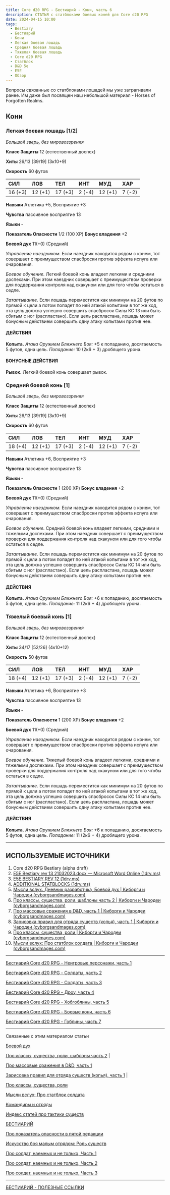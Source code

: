 ```yaml
---
title: Core d20 RPG - Бестиарий - Кони, часть 6
description: СТАТЬЯ с статблоками боевых коней для Core d20 RPG
date: 2024-04-15 10:00
tags:
  - Bestiary
  - Бестиарий
  - Кони
  - Легкая боевая лошадь
  - Средняя боевая лошадь
  - Тяжелая боевая лошадь
  - Core d20 RPG
  - Статблок
  - D&D 5e
  - E5E
  - Обзор
---
```


Вопросы связанные со статблоками лошадей мы уже затрагивали ранее. Им даже был посвящен наш небольшой материал - Horses of Forgotten Realms.

## <a name="_toc149844095"></a><a name="_toc149844092"></a>Кони

### Легкая боевая лошадь [1/2]

_Большой зверь, без мировоззрения_

**Класс Защиты** 12 (естественный доспех)

**Хиты** 26/13 [39/19] (3к10+9)

**Скорость** 60 футов

| СИЛ     | ЛОВ     | ТЕЛ     | ИНТ    | МУД     | ХАР    |
| :------ | :------ | :------ | :----- | :------ | :----- |
| 16 (+3) | 12 (+1) | 17 (+3) | 2 (-4) | 12 (+1) | 7 (-2) |

**Навыки** Атлетика +5, Восприятие +3

**Чувства** пассивное восприятие 13

**Языки** -

**Показатель Опасности** 1/2 (100 XP) **Бонус владения** +2

**Боевой дух** 11(+0) (Средний)

_Управление наездником._ Если наездник находится рядом с конем, тот совершает с преимуществом спасброски против эффекта испуга или очарования.

_Боевое обучение._ Легкий боевой конь владеет легкими и средними доспехами. При этом наездник совершает с преимуществом проверки для поддержания контроля над скакуном или для того чтобы остаться в седле.

_Затаптывание._ Если лошадь переместится как минимум на 20 футов по прямой к цели а потом попадет по ней атакой копытами в тот же ход, эта цель должна успешно совершить спасбросок Силы КС 13 или быть сбитым с ног (распластано). Если цель распластана, лошадь может бонусным действием совершить одну атаку копытами против нее.

#### **ДЕЙСТВИЯ**

**Копыта.** _Атака Оружием Ближнего Боя:_ +5 к попаданию, досягаемость 5 футов, одна цель. _Попадание:_ 10 (2к6 + 3) дробящего урона.

#### **БОНУСНЫЕ ДЕЙСТВИЯ**

**Рывок.** Легкий боевой конь совершает рывок.

### <a name="_toc149844096"></a>Средний боевой конь [1]

_Большой зверь, без мировоззрения_

**Класс Защиты** 12 (естественный доспех)

**Хиты** 26/13 [39/19] (3к10+9)

**Скорость** 60 футов

| СИЛ     | ЛОВ     | ТЕЛ     | ИНТ    | МУД     | ХАР    |
| :------ | :------ | :------ | :----- | :------ | :----- |
| 18 (+4) | 12 (+1) | 17 (+3) | 2 (-4) | 12 (+1) | 7 (-2) |

**Навыки** Атлетика +6, Восприятие +3

**Чувства** пассивное восприятие 13

**Языки** -

**Показатель Опасности** 1 (200 XP) **Бонус владения** +2

**Боевой дух** 11(+0) (Средний)

_Управление наездником._ Если наездник находится рядом с конем, тот совершает с преимуществом спасброски против эффекта испуга или очарования.

_Боевое обучение._ Средний боевой конь владеет легкими, средними и тяжелыми доспехами. При этом наездник совершает с преимуществом проверки для поддержания контроля над скакуном или для того чтобы остаться в седле.

_Затаптывание._ Если лошадь переместится как минимум на 20 футов по прямой к цели а потом попадет по ней атакой копытами в тот же ход, эта цель должна успешно совершить спасбросок Силы КС 14 или быть сбитым с ног (распластано). Если цель распластана, лошадь может бонусным действием совершить одну атаку копытами против нее.

#### **ДЕЙСТВИЯ**

**Копыта.** _Атака Оружием Ближнего Боя:_ +6 к попаданию, досягаемость 5 футов, одна цель. _Попадание:_ 11 (2к6 + 4) дробящего урона.

### <a name="_toc149844097"></a>Тяжелый боевый конь [1]

_Большой зверь, без мировоззрения_

**Класс Защиты** 12 (естественный доспех)

**Хиты** 34/17 [52/26] (4к10+12)

**Скорость** 50 футов

| СИЛ     | ЛОВ     | ТЕЛ     | ИНТ    | МУД     | ХАР    |
| :------ | :------ | :------ | :----- | :------ | :----- |
| 18 (+4) | 12 (+1) | 17 (+3) | 2 (-4) | 12 (+1) | 7 (-2) |

**Навыки** Атлетика +6, Восприятие +3

**Чувства** пассивное восприятие 13

**Языки** -

**Показатель Опасности** 1 (200 XP) **Бонус владения** +2

**Боевой дух** 11(+0) (Средний)

_Управление наездником._ Если наездник находится рядом с конем, тот совершает с преимуществом спасброски против эффекта испуга или очарования.

_Боевое обучение._ Тяжелый боевой конь владеет легкими, средними и тяжелыми доспехами. При этом наездник совершает с преимуществом проверки для поддержания контроля над скакуном или для того чтобы остаться в седле.

_Затаптывание._ Если лошадь переместится как минимум на 20 футов по прямой к цели а потом попадет по ней атакой копытами в тот же ход, эта цель должна успешно совершить спасбросок Силы КС 14 или быть сбитым с ног (распластано). Если цель распластана, лошадь может бонусным действием совершить одну атаку копытами против нее.

#### **ДЕЙСТВИЯ**

**Копыта.** _Атака Оружием Ближнего Боя:_ +6 к попаданию, досягаемость 5 футов, одна цель. _Попадание:_ 11 (2к6 + 4) дробящего урона.

---

## <a name="_toc149844109"></a>ИСПОЛЬЗУЕМЫЕ ИСТОЧНИКИ

1. Core d20 RPG Bestiary (alpha draft)
1. [E5E Bestiary rev 13 21032023.docx — Microsoft Word Online (1drv.ms)](https://1drv.ms/w/s!Atcrhwwo1lBA2YMLOf2_oW923CRzlw?e=zKguUK)
1. [E5E BESTIARY REV 12 (1drv.ms)](https://1drv.ms/w/s!Atcrhwwo1lBA1_AFBntbrfdY9VE5-A?e=i427eK)
1. [ADDITIONAL STATBLOCKS (1drv.ms)](https://1drv.ms/w/s!Atcrhwwo1lBA19xPShMJ5qjesqPpaA?e=IkqJmE)
1. [Мысли вслух. Дневник разработчка, Боевой дух | Киборги и Чародеи (cyborgsandmages.com)](/posts/core-d20/mysli-vsluh-dnevnik-razrabotchika-srazhenie-boevoj-duh)
1. [Про классы, существа, роли, шаблоны часть 2 | Киборги и Чародеи (cyborgsandmages.com)](/posts/articles/about-creatures-roles-classes-2)
1. [Про массовые сражения в D&D, часть 1 | Киборги и Чародеи (cyborgsandmages.com)](/posts/articles/about-mass-combat-dnd-part-1)
1. [Зарисовка правил для отряда существ (копья), часть 1 | Киборги и Чародеи (cyborgsandmages.com)](/posts/articles/about-mass-combat-draft-of-troop-rules-1)
1. [Про классы, существа, роли | Киборги и Чародеи (cyborgsandmages.com)](/posts/articles/about-creatures-roles-classes)
1. [Мысли вслух: Про статблок солдата | Киборги и Чародеи (cyborgsandmages.com)](/posts/articles/about-soldier-statblock)

---

[Бестиарий Core d20 RPG - Неигровые персонажи, часть 1](/posts/core-d20/cored20rpg-bestiary-npc-part-1)

[Бестиарий Core d20 RPG - Солдаты, часть 2](/posts/core-d20/cored20rpg-bestiary-soldiers-part-2)

[Бестиарий Core d20 RPG - Солдаты, часть 3](/posts/core-d20/cored20rpg-bestiary-soldiers-part-3)

[Бестиарий Core d20 RPG - Дроу, часть 4](/posts/core-d20/cored20rpg-bestiary-drow-part-4)

[Бестиарий Core d20 RPG - Хобгоблины, часть 5](/posts/core-d20/cored20rpg-bestiary-hobgoblins-part-5)

[Бестиарий Core d20 RPG - Боевые кони, часть 6](/posts/core-d20/cored20rpg-bestiary-horses-part-6)

[Бестиарий Core d20 RPG - Гоблины, часть 7](/posts/core-d20/cored20rpg-bestiary-goblins-part-7)

---

Связанные с этим материалом статьи

[Боевой дух](/posts/core-d20/mysli-vsluh-dnevnik-razrabotchika-srazhenie-boevoj-duh)

[Про классы, существа, роли, шаблоны часть 2](/posts/articles/about-creatures-roles-classes-2) |

[Про массовые сражения в D&D, часть 1](/posts/articles/about-mass-combat-dnd-part-1)

[Зарисовка правил для отряда существ (копья), часть 1](/posts/articles/about-mass-combat-draft-of-troop-rules-1) |

[Про классы, существа, роли](/posts/articles/about-creatures-roles-classes)

[Мысли вслух: Про статблок солдата](/posts/articles/about-soldier-statblock)

[Командиры и отряды](/posts/core-d20/about-commanders-and-units)

[Индекс статей про тактики существ](/posts/articles/bestiary-tactics-index)

[БЕСТИАРИЙ](/posts/core-d20/bestiary)

[Про показатель опасности в пятой редакции](/posts/articles/tomedunn-cr-dnd-5e-analysis)

[Искусство боя малым отрядом: Роль существ](/posts/translations/art-of-combat-small-troop-roles)

[Про солдат, наемных и не только, Часть 1](/posts/articles/about-mercenaries-1)

[Про солдат, наемных и не только, Часть 2](/posts/articles/about-mercenaries-2)

[Про солдат, наемных и не только, Часть 3](/posts/articles/about-mercenaries-3)

---

[БЕСТИАРИЙ - ПОЛЕЗНЫЕ ССЫЛКИ](/posts/cored20rpg/bestiary-1)
